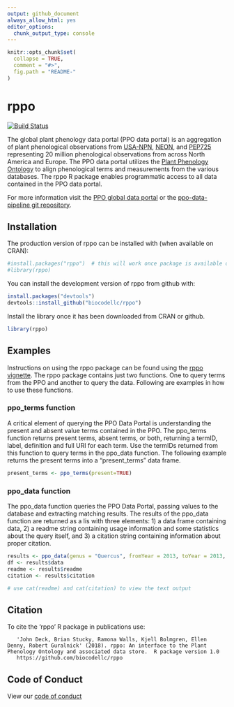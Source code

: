 ```yaml
---
output: github_document
always_allow_html: yes
editor_options: 
  chunk_output_type: console
---
```


<!-- README.md is generated from README.Rmd. Please edit that file -->

```r
knitr::opts_chunk$set(
  collapse = TRUE,
  comment = "#>",
  fig.path = "README-"
)
```

# rppo
[![Build Status](https://travis-ci.org/biocodellc/rppo.svg?branch=master)](https://travis-ci.org/biocodellc/rppo)


The global plant phenology data portal (PPO data portal) is an aggregation of 
plant phenological observations from [USA-NPN](https://www.usanpn.org/usa-national-phenology-network), [NEON](https://www.neonscience.org/), and [PEP725](http://www.pep725.eu/) representing 
20 million phenological observations from across North America and Europe.  The PPO data portal utilizes the [Plant
Phenology Ontology](https://github.com/PlantPhenoOntology/ppo/) to align phenological
terms and measurements from the various databases. The rppo R package enables programmatic access to all data contained in the PPO data portal. 

For more information visit the [PPO global data portal](http://plantphenology.org/) or the 
[ppo-data-pipeline git repository](https://github.com/biocodellc/ppo-data-pipeline).

## Installation

The production version of rppo can be installed with (when available on CRAN):
```r
#install.packages("rppo")  # this will work once package is available on CRAN
#library(rppo)
```

You can install the development version of rppo from github with:

```r
install.packages("devtools")
devtools::install_github("biocodellc/rppo")
```


Install the library once it has been downloaded from CRAN or github.

```r
library(rppo)
```

## Examples

Instructions on using the rppo package can be found using the [rppo vignette](vignettes/rppo-vignette.utf8.md).
The rppo package contains just two functions.  One to query terms from the PPO and another to query the data.  Following are examples in how to use these functions.

### ppo_terms function
A critical element of querying the PPO Data Portal is understanding the present and absent value terms contained in the PPO.   The ppo_terms function returns present terms, absent terms, or both, returning a termID, label, definition and full URI for each term.  Use the termIDs returned from this function to query terms in the ppo_data function.  The following example returns the present terms into a "present_terms" data frame.

```r
present_terms <- ppo_terms(present=TRUE)
```

### ppo_data function
The ppo_data function queries the PPO Data Portal, passing values to the database and extracting matching results. The results of the ppo_data function are returned as a lis with three elements: 1) a data frame containing data, 2) a readme string containing usage information and some statistics about the query itself, and 3) a citation string containing information about proper citation.

```r
results <- ppo_data(genus = "Quercus", fromYear = 2013, toYear = 2013, fromDay = 100, toDay = 110,termID='obo:PPO_0002313', limit=10)
df <- results$data
readme <- results$readme
citation <- results$citation

# use cat(readme) and cat(citation) to view the text output
```


## Citation
To cite the 'rppo' R package in publications use:

```
   'John Deck, Brian Stucky, Ramona Walls, Kjell Bolmgren, Ellen Denny, Robert Guralnick' (2018). rppo: An interface to the Plant Phenology Ontology and associated data store.  R package version 1.0
   https://github.com/biocodellc/rppo
```

## Code of Conduct
View our [code of conduct](CONDUCT.md)
